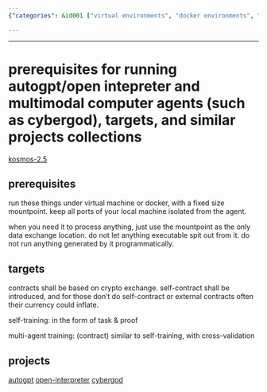 ```yaml
---
{"categories": &id001 ["virtual environments", "docker environments", "isolation", "fixed-size mountpoints", "autogpt", "open interpreter", "Cybergod"], "category": "Virtual Environments", "date": "2023-12-22 23:52:59", "description": "This article discusses the secure setup of virtual or Docker environments for agents like Autogpt, Open Interpreter, and Cybergod. It emphasizes the importance of isolation, fixed-size mountpoints, and self-contracts in crypto exchanges to ensure a safe and efficient user experience.", "tags": *id001, "title": "prerequisites for running autogpt/open intepreter and multimodal computer agents (such as cybergod), targets, and similar projects collections"}

---
```


------

# prerequisites for running autogpt/open intepreter and multimodal computer agents (such as cybergod), targets, and similar projects collections

[kosmos-2.5](https://github.com/kyegomez/Kosmos2.5)



## prerequisites

run these things under virtual machine or docker, with a fixed size mountpoint. keep all ports of your local machine isolated from the agent.

when you need it to process anything, just use the mountpoint as the only data exchange location. do not let anything executable spit out from it. do not run anything generated by it programmatically.

## targets

contracts shall be based on crypto exchange. self-contract shall be introduced, and for those don't do self-contract or external contracts often their currency could inflate.

self-training: in the form of task & proof 

multi-agent training: (contract) similar to self-training, with cross-validation

## projects

[autogpt](https://github.com/Significant-Gravitas/AutoGPT)
[open-interpreter](https://github.com/KillianLucas/open-interpreter)
[cybergod](https://github.com/James4Ever0/agi_computer_control)

